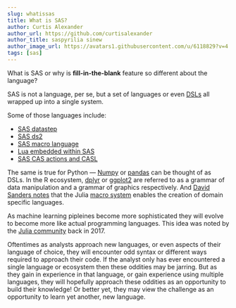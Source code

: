 ```yaml
---
slug: whatissas
title: What is SAS?
author: Curtis Alexander
author_url: https://github.com/curtisalexander
author_title: saspyrilia sinew
author_image_url: https://avatars1.githubusercontent.com/u/6118829?v=4
tags: [sas]
---
```


What is SAS or why is **fill-in-the-blank** feature so different about the language?

<!--truncate-->

SAS is not a language, per se, but a set of languages or even [DSLs](https://en.wikipedia.org/wiki/Domain-specific_language) all wrapped up into a single system.  

Some of those languages include:
- [SAS datastep](https://documentation.sas.com/?docsetId=lestmtsref&docsetTarget=n1kh25to5o0wmvn1o4n4hsl3yyww.htm&docsetVersion=9.4&locale=en)
- [SAS ds2](https://documentation.sas.com/?docsetId=proc&docsetTarget=p05tdglkbczcp1n1ijbhzakb1cet.htm&docsetVersion=9.4&locale=en)
- [SAS macro language](https://documentation.sas.com/?docsetId=mcrolref&docsetTarget=titlepage.htm&docsetVersion=9.4&locale=en)
- [Lua embedded within SAS](https://documentation.sas.com/?docsetId=proc&docsetTarget=n1csk38ocks0rgn1rr8d302ofqgs.htm&docsetVersion=9.4&locale=en)
- [SAS CAS actions and CASL](https://documentation.sas.com/?docsetId=pgmdiff&docsetTarget=p06ibhzb2bklaon1a86ili3wpil9.htm&docsetVersion=3.4&locale=en)

The same is true for Python &mdash; [Numpy](https://numpy.org/) or [pandas](https://pandas.pydata.org/) can be thought of as DSLs.  In the R ecosystem, [dplyr](https://dplyr.tidyverse.org/) or [ggplot2](https://ggplot2.tidyverse.org/) are referred to as a grammar of data manipulation and a grammar of graphics respectively.  And [David Sanders notes](https://julialang.org/blog/2017/08/dsl/) that the Julia [macro system](https://docs.julialang.org/en/v1/manual/metaprogramming/) enables the creation of domain specific languages.

As machine learning pipleines become more sophisticated they will evolve to become more like actual programming languages.  This idea was noted by the [Julia community](https://julialang.org/blog/2017/12/ml-pl/) back in 2017.

Oftentimes as analysts approach new languages, or even aspects of their language of choice, they will encounter odd syntax or different ways required to approach their code.  If the analyst only has ever encountered a single language or ecosystem then these oddities may be jarring.  But as they gain in experience in that language, or gain experience using multiple languages, they will hopefully approach these oddities as an opportunity to build their knowledge!  Or better yet, they may view the challenge as an opportunity to learn yet another, new language.
